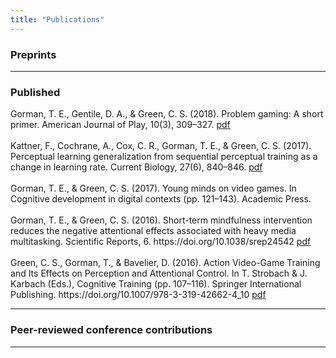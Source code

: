 ```yaml
---
title: "Publications"
---
```



### Preprints


-----

### Published

Gorman, T. E., Gentile, D. A., & Green, C. S. (2018). Problem gaming: A short primer. American Journal of Play, 10(3), 309–327. 
[pdf](pdf/Gorman et al_2018_Problem_gaming.pdf){target="_blank"}
\
\
Kattner, F., Cochrane, A., Cox, C. R., Gorman, T. E., & Green, C. S. (2017). Perceptual learning generalization from sequential perceptual training as a change in learning rate. Current Biology, 27(6), 840–846. 
[pdf](pdf/Kattner_2017 _Perceptual_learning_generalization_from_sequential.pdf){target="_blank"}
\
\
Gorman, T. E., & Green, C. S. (2017). Young minds on video games. In Cognitive development in digital contexts (pp. 121–143). Academic Press. 
\
\
Gorman, T. E., & Green, C. S. (2016). Short-term mindfulness intervention reduces the negative attentional effects associated with heavy media multitasking. Scientific Reports, 6. https://doi.org/10.1038/srep24542 
[pdf](pdf/Gorman_Green_2016_Short-term_mindfulness_intervention_reduces_the_negative_attentional_effects.pdf){target="_blank"}
\
\
Green, C. S., Gorman, T., & Bavelier, D. (2016). Action Video-Game Training and Its Effects on Perception and Attentional Control. In T. Strobach & J. Karbach (Eds.), Cognitive Training (pp. 107–116). Springer International Publishing.  https://doi.org/10.1007/978-3-319-42662-4_10 
[pdf](pdf/AVG_CognitiveTraining_Green_Gorman_Bavelier.pdf){target="_blank"}





-----

### Peer-reviewed conference contributions


-----
